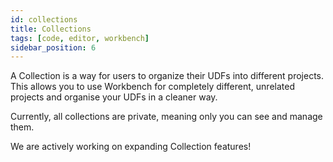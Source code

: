 ```yaml
---
id: collections
title: Collections
tags: [code, editor, workbench]
sidebar_position: 6
---
```


A Collection is a way for users to organize their UDFs into different projects. This allows you to use Workbench for completely different, unrelated projects and organise your UDFs in a cleaner way. 

Currently, all collections are private, meaning only you can see and manage them.

<ReactPlayer playsinline={true} className="video__player" playing={false} muted={true} controls height="100%" url="https://fused-magic.s3.us-west-2.amazonaws.com/workbench-walkthrough-videos/docs_rewrite/collections.mp4" width="100%" />

We are actively working on expanding Collection features!